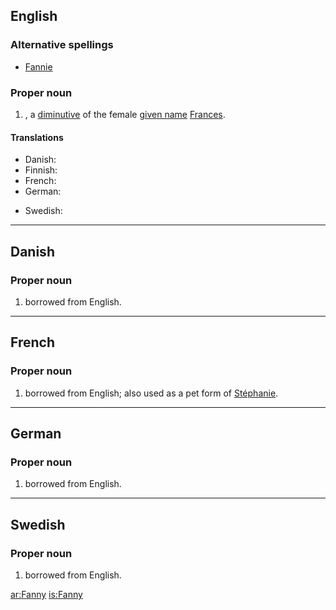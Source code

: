 {{see|fanny}}
==English==

===Alternative spellings===
*[[Fannie]]

===Proper noun===
{{en-proper noun}}

# {{given name|female}}, a [[diminutive]] of the female [[given name]] [[Frances]].

====Translations====
{{trans-top|female given name}}
*Danish: {{t-|da|Fanny}}
*Finnish: {{t-|fi|Fanni}}
*French: {{t-|fr|Fanny}}
*German: {{t-|de|Fanny}}
{{trans-mid}}
*Swedish: {{t-|sv|Fanny}}
{{trans-bottom}}

----

==Danish==

===Proper noun===
{{infl|da|proper noun}}

# {{given name|female||da:}} borrowed from English.

----

==French==

===Proper noun===
{{infl|fr|proper noun}}

# {{given name|female||fr:}} borrowed from English; also used as a pet form of [[Stéphanie]].

----

==German==

===Proper noun===
{{infl|de|proper noun}}

# {{given name|female||de:}} borrowed from English.

----

==Swedish==

===Proper noun===
{{infl|sv|proper noun}}

# {{given name|female||sv:}} borrowed from English.







[[ar:Fanny]]
[[is:Fanny]]